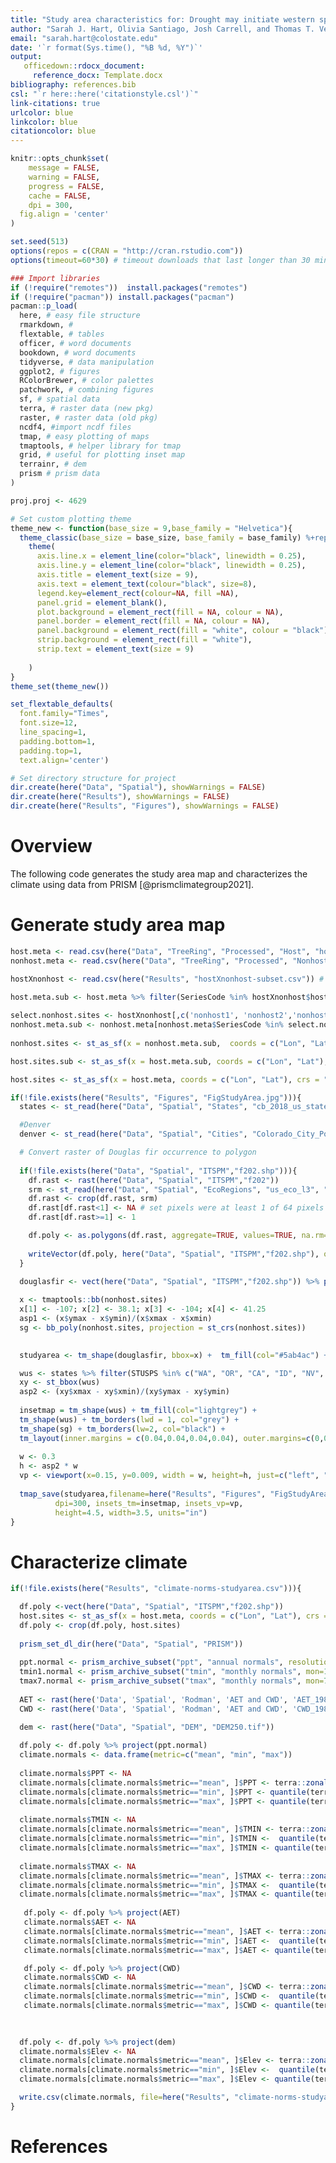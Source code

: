 ```yaml
---
title: "Study area characteristics for: Drought may initiate western spruce budworm outbreaks, but multi-year periods of increased moisture availability promote widespread defoliation"
author: "Sarah J. Hart, Olivia Santiago, Josh Carrell, and Thomas T. Veblen"
email: "sarah.hart@colostate.edu"
date: '`r format(Sys.time(), "%B %d, %Y")`'
output: 
   officedown::rdocx_document:
     reference_docx: Template.docx
bibliography: references.bib
csl: "`r here::here('citationstyle.csl')`"
link-citations: true
urlcolor: blue
linkcolor: blue
citationcolor: blue
---
```


```r
knitr::opts_chunk$set(
	message = FALSE,
	warning = FALSE,
	progress = FALSE,
	cache = FALSE,
	dpi = 300,
  fig.align = 'center'
)

set.seed(513)
options(repos = c(CRAN = "http://cran.rstudio.com"))
options(timeout=60*30) # timeout downloads that last longer than 30 minutes

### Import libraries
if (!require("remotes"))  install.packages("remotes")
if (!require("pacman")) install.packages("pacman")
pacman::p_load(
  here, # easy file structure
  rmarkdown, # 
  flextable, # tables
  officer, # word documents
  bookdown, # word documents
  tidyverse, # data manipulation
  ggplot2, # figures
  RColorBrewer, # color palettes
  patchwork, # combining figures
  sf, # spatial data
  terra, # raster data (new pkg)
  raster, # raster data (old pkg)
  ncdf4, #import ncdf files
  tmap, # easy plotting of maps
  tmaptools, # helper library for tmap
  grid, # useful for plotting inset map
  terrainr, # dem
  prism # prism data
) 

proj.proj <- 4629

# Set custom plotting theme
theme_new <- function(base_size = 9,base_family = "Helvetica"){
  theme_classic(base_size = base_size, base_family = base_family) %+replace%
    theme(
      axis.line.x = element_line(color="black", linewidth = 0.25),
      axis.line.y = element_line(color="black", linewidth = 0.25),
      axis.title = element_text(size = 9),
      axis.text = element_text(colour="black", size=8),
      legend.key=element_rect(colour=NA, fill =NA),
      panel.grid = element_blank(),   
      plot.background = element_rect(fill = NA, colour = NA),
      panel.border = element_rect(fill = NA, colour = NA),
      panel.background = element_rect(fill = "white", colour = "black"), 
      strip.background = element_rect(fill = "white"),
      strip.text = element_text(size = 9)
      
    )
}
theme_set(theme_new())

set_flextable_defaults(
  font.family="Times", 
  font.size=12,
  line_spacing=1,
  padding.bottom=1,
  padding.top=1,
  text.align='center')

# Set directory structure for project
dir.create(here("Data", "Spatial"), showWarnings = FALSE)
dir.create(here("Results"), showWarnings = FALSE)
dir.create(here("Results", "Figures"), showWarnings = FALSE)
```

# Overview

The following code generates the study area map and characterizes the climate using data from PRISM [@prismclimategroup2021].

# Generate study area map
```r
host.meta <- read.csv(here("Data", "TreeRing", "Processed", "Host", "host-metadata.csv")) # import host metadata
nonhost.meta <- read.csv(here("Data", "TreeRing", "Processed", "Nonhost", "nonhost-metadata.csv")) # import nonhost metadata

hostXnonhost <- read.csv(here("Results", "hostXnonhost-subset.csv")) # import data describing the nonhost sites matched to each host site

host.meta.sub <- host.meta %>% filter(SeriesCode %in% hostXnonhost$host) # select only host sites 
  
select.nonhost.sites <- hostXnonhost[,c('nonhost1', 'nonhost2','nonhost3')] %>% unlist() %>% unique()
nonhost.meta.sub <- nonhost.meta[nonhost.meta$SeriesCode %in% select.nonhost.sites, ]
  
nonhost.sites <- st_as_sf(x = nonhost.meta.sub,  coords = c("Lon", "Lat"), crs = "+proj=longlat +ellps=WGS84 +datum=WGS84 +no_defs") %>% st_transform(proj.proj)

host.sites.sub <- st_as_sf(x = host.meta.sub, coords = c("Lon", "Lat"), crs = "+proj=longlat +ellps=WGS84 +datum=WGS84 +no_defs") %>% st_transform(proj.proj)

host.sites <- st_as_sf(x = host.meta, coords = c("Lon", "Lat"), crs = "+proj=longlat +ellps=WGS84 +datum=WGS84 +no_defs") %>% st_transform(proj.proj)
```

```r
if(!file.exists(here("Results", "Figures", "FigStudyArea.jpg"))){
  states <- st_read(here("Data", "Spatial", "States", "cb_2018_us_state_20m.shp")) %>% st_transform(proj.proj)

  #Denver
  denver <- st_read(here("Data", "Spatial", "Cities", "Colorado_City_Point_Locations.shp")) %>% filter(NAME=="DENVER") %>% st_transform(proj.proj)

  # Convert raster of Douglas fir occurrence to polygon
  
  if(!file.exists(here("Data", "Spatial", "ITSPM","f202.shp"))){
    df.rast <- rast(here("Data", "Spatial", "ITSPM","f202"))
    srm <- st_read(here("Data", "Spatial", "EcoRegions", "us_eco_l3", "us_eco_l3.shp"), quiet=T) %>% filter(US_L3NAME=="Southern Rockies") %>% st_transform(crs=st_crs(df.rast)) %>% vect()
    df.rast <- crop(df.rast, srm)
    df.rast[df.rast<1] <- NA # set pixels were at least 1 of 64 pixels has Douglas fir
    df.rast[df.rast>=1] <- 1

    df.poly <- as.polygons(df.rast, aggregate=TRUE, values=TRUE, na.rm=TRUE) 
 
    writeVector(df.poly, here("Data", "Spatial", "ITSPM","f202.shp"), overwrite=T)
  }

  douglasfir <- vect(here("Data", "Spatial", "ITSPM","f202.shp")) %>% project(nonhost.sites) %>% st_as_sf()
  
  x <- tmaptools::bb(nonhost.sites)
  x[1] <- -107; x[2] <- 38.1; x[3] <- -104; x[4] <- 41.25
  asp1 <- (x$ymax - x$ymin)/(x$xmax - x$xmin)
  sg <- bb_poly(nonhost.sites, projection = st_crs(nonhost.sites))

  
  studyarea <- tm_shape(douglasfir, bbox=x) +  tm_fill(col="#5ab4ac") + tm_shape(nonhost.sites) +tm_symbols(size=0.25, shape=21,col="darkgray", alpha=1) + tm_shape(host.sites.sub) +tm_symbols(size=0.25, shape=17, col="black") + tm_shape(denver) +tm_symbols(shape=8, size=0.5, col="black") + tm_text("NAME", just=c(-0.25,0), size=0.7, remove.overlap=T) +  tm_scale_bar(position = c(0.95,0.005), text.size=0.75, just="right", breaks=c(0,50), bg.color="white", bg.alpha = 0.8)+tm_compass(position=c("right", "top"), text.size=0.75, size=2, type="4star")+tm_graticules(lines=F)

  wus <- states %>% filter(STUSPS %in% c("WA", "OR", "CA", "ID", "NV", "AZ", "MT", "UT", "NM", "CO", "WY")) %>% st_transform(st_crs(douglasfir))
  xy <- st_bbox(wus)
  asp2 <- (xy$xmax - xy$xmin)/(xy$ymax - xy$ymin)
  
  insetmap = tm_shape(wus) + tm_fill(col="lightgrey") +
  tm_shape(wus) + tm_borders(lwd = 1, col="grey") +
  tm_shape(sg) + tm_borders(lw=2, col="black") +
  tm_layout(inner.margins = c(0.04,0.04,0.04,0.04), outer.margins=c(0,0,0,0))
  
  w <- 0.3
  h <- asp2 * w
  vp <- viewport(x=0.15, y=0.009, width = w, height=h, just=c("left", "bottom"))
  
  tmap_save(studyarea,filename=here("Results", "Figures", "FigStudyArea.jpg"),
          dpi=300, insets_tm=insetmap, insets_vp=vp,
          height=4.5, width=3.5, units="in")
}
```

# Characterize climate
```r
if(!file.exists(here("Results", "climate-norms-studyarea.csv"))){

  df.poly <-vect(here("Data", "Spatial", "ITSPM","f202.shp"))
  host.sites <- st_as_sf(x = host.meta, coords = c("Lon", "Lat"), crs = "+proj=longlat +ellps=WGS84 +datum=WGS84 +no_defs") %>% st_transform(st_crs(df.poly)) %>% st_buffer(1000)
  df.poly <- crop(df.poly, host.sites)
  
  prism_set_dl_dir(here("Data", "Spatial", "PRISM"))
  
  ppt.normal <- prism_archive_subset("ppt", "annual normals", resolution="800m") %>% pd_to_file() %>% rast()
  tmin1.normal <- prism_archive_subset("tmin", "monthly normals", mon=1, resolution="800m") %>% pd_to_file() %>% rast()
  tmax7.normal <- prism_archive_subset("tmax", "monthly normals", mon=7, resolution="800m") %>% pd_to_file() %>% rast()
  
  AET <- rast(here('Data', 'Spatial', 'Rodman', 'AET and CWD', 'AET_1981-2010.tif'))
  CWD <- rast(here('Data', 'Spatial', 'Rodman', 'AET and CWD', 'CWD_1981-2010.tif'))

  dem <- rast(here("Data", "Spatial", "DEM", "DEM250.tif"))
  
  df.poly <- df.poly %>% project(ppt.normal)
  climate.normals <- data.frame(metric=c("mean", "min", "max"))
  
  climate.normals$PPT <- NA
  climate.normals[climate.normals$metric=="mean", ]$PPT <- terra::zonal(z=df.poly, x=ppt.normal, fun=mean)[1,1]
  climate.normals[climate.normals$metric=="min", ]$PPT <- quantile(terra::extract(y=df.poly, x=tmin1.normal)[,2], 0.1)
  climate.normals[climate.normals$metric=="max", ]$PPT <- quantile(terra::extract(y=df.poly, x=tmin1.normal)[,2], 0.9)
  
  climate.normals$TMIN <- NA
  climate.normals[climate.normals$metric=="mean", ]$TMIN <- terra::zonal(z=df.poly, x=tmin1.normal, fun=mean)[1,1]
  climate.normals[climate.normals$metric=="min", ]$TMIN <-  quantile(terra::extract(y=df.poly, x=tmin1.normal)[,2], 0.1)
  climate.normals[climate.normals$metric=="max", ]$TMIN <- quantile(terra::extract(y=df.poly, x=tmin1.normal)[,2], 0.9)
  
  climate.normals$TMAX <- NA
  climate.normals[climate.normals$metric=="mean", ]$TMAX <- terra::zonal(z=df.poly, x=tmax7.normal, fun=mean)[1,1]
  climate.normals[climate.normals$metric=="min", ]$TMAX <-  quantile(terra::extract(y=df.poly, x=tmax7.normal)[,2], 0.1)
  climate.normals[climate.normals$metric=="max", ]$TMAX <- quantile(terra::extract(y=df.poly, x=tmax7.normal)[,2], 0.9)
  
   df.poly <- df.poly %>% project(AET)
   climate.normals$AET <- NA
   climate.normals[climate.normals$metric=="mean", ]$AET <- terra::zonal(z=df.poly, x=AET, fun=mean)[1,1]
   climate.normals[climate.normals$metric=="min", ]$AET <-  quantile(terra::extract(y=df.poly, x=AET)$`AET_1981-2010`, 0.1)
   climate.normals[climate.normals$metric=="max", ]$AET <- quantile(terra::extract(y=df.poly, x=AET)$`AET_1981-2010`, 0.9)

   df.poly <- df.poly %>% project(CWD)
   climate.normals$CWD <- NA
   climate.normals[climate.normals$metric=="mean", ]$CWD <- terra::zonal(z=df.poly, x=CWD, fun=mean)[1,1]
   climate.normals[climate.normals$metric=="min", ]$CWD <-  quantile(terra::extract(y=df.poly, x=CWD)$`CWD_1981-2010`, 0.1)
   climate.normals[climate.normals$metric=="max", ]$CWD <- quantile(terra::extract(y=df.poly, x=CWD)$`CWD_1981-2010`, 0.9)

   
   
  df.poly <- df.poly %>% project(dem)
  climate.normals$Elev <- NA
  climate.normals[climate.normals$metric=="mean", ]$Elev <- terra::zonal(z=df.poly, x=dem, fun=mean)[1,1]
  climate.normals[climate.normals$metric=="min", ]$Elev <-  quantile(terra::extract(y=df.poly, x=dem)$DEM250_3DEPElevation_1_1, 0.1)
  climate.normals[climate.normals$metric=="max", ]$Elev <- quantile(terra::extract(y=df.poly, x=dem)$DEM250_3DEPElevation_1_1, 0.9)

  write.csv(climate.normals, file=here("Results", "climate-norms-studyarea.csv"), row.names = F)
}
```

# References

